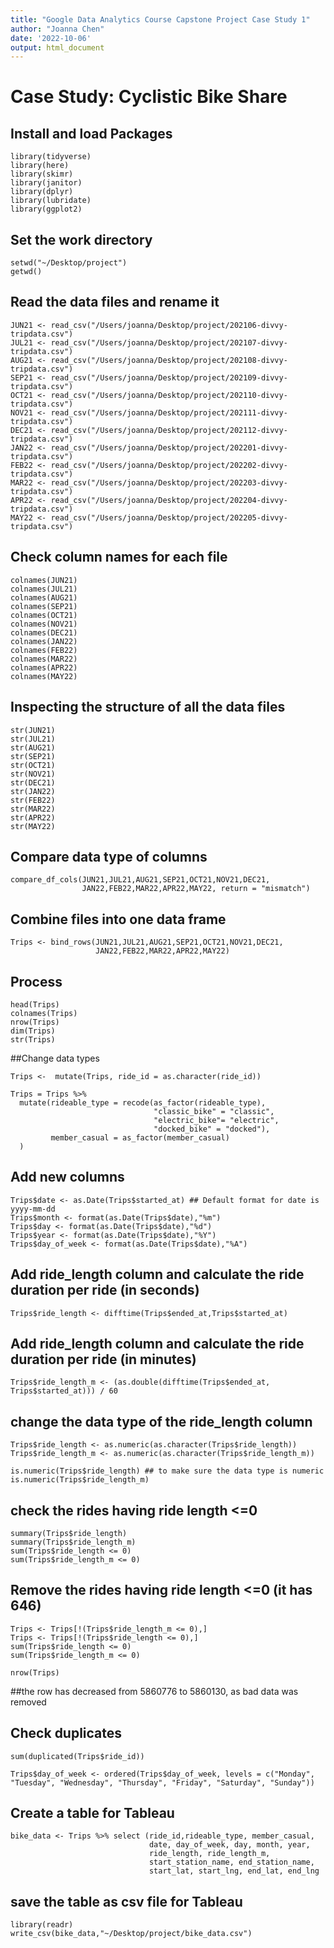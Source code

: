 ```yaml
---
title: "Google Data Analytics Course Capstone Project Case Study 1"
author: "Joanna Chen"
date: '2022-10-06'
output: html_document
---
```


# **Case Study: Cyclistic Bike Share**

## Install and load Packages
```
library(tidyverse)
library(here)
library(skimr)
library(janitor)
library(dplyr)
library(lubridate)
library(ggplot2)
```
## Set the work directory
```
setwd("~/Desktop/project")
getwd()
```

## Read the data files and rename it
```
JUN21 <- read_csv("/Users/joanna/Desktop/project/202106-divvy-tripdata.csv")
JUL21 <- read_csv("/Users/joanna/Desktop/project/202107-divvy-tripdata.csv")
AUG21 <- read_csv("/Users/joanna/Desktop/project/202108-divvy-tripdata.csv")
SEP21 <- read_csv("/Users/joanna/Desktop/project/202109-divvy-tripdata.csv")
OCT21 <- read_csv("/Users/joanna/Desktop/project/202110-divvy-tripdata.csv")
NOV21 <- read_csv("/Users/joanna/Desktop/project/202111-divvy-tripdata.csv")
DEC21 <- read_csv("/Users/joanna/Desktop/project/202112-divvy-tripdata.csv")
JAN22 <- read_csv("/Users/joanna/Desktop/project/202201-divvy-tripdata.csv")
FEB22 <- read_csv("/Users/joanna/Desktop/project/202202-divvy-tripdata.csv")
MAR22 <- read_csv("/Users/joanna/Desktop/project/202203-divvy-tripdata.csv")
APR22 <- read_csv("/Users/joanna/Desktop/project/202204-divvy-tripdata.csv")
MAY22 <- read_csv("/Users/joanna/Desktop/project/202205-divvy-tripdata.csv")
```

## Check column names for each file
```
colnames(JUN21)
colnames(JUL21)
colnames(AUG21)
colnames(SEP21)
colnames(OCT21)
colnames(NOV21)
colnames(DEC21)
colnames(JAN22)
colnames(FEB22)
colnames(MAR22)
colnames(APR22)
colnames(MAY22)
```

## Inspecting the structure of all the data files
```
str(JUN21)
str(JUL21)
str(AUG21)
str(SEP21)
str(OCT21)
str(NOV21)
str(DEC21)
str(JAN22)
str(FEB22)
str(MAR22)
str(APR22)
str(MAY22)
```

## Compare data type of columns
```
compare_df_cols(JUN21,JUL21,AUG21,SEP21,OCT21,NOV21,DEC21,
                JAN22,FEB22,MAR22,APR22,MAY22, return = "mismatch")
```

## Combine files into one data frame
```
Trips <- bind_rows(JUN21,JUL21,AUG21,SEP21,OCT21,NOV21,DEC21,
                   JAN22,FEB22,MAR22,APR22,MAY22)
```

## Process
```
head(Trips)
colnames(Trips)
nrow(Trips)
dim(Trips)
str(Trips)
```

##Change data types
```
Trips <-  mutate(Trips, ride_id = as.character(ride_id))

Trips = Trips %>% 
  mutate(rideable_type = recode(as_factor(rideable_type),
                                "classic_bike" = "classic",
                                "electric_bike"= "electric",
                                "docked_bike" = "docked"),
         member_casual = as_factor(member_casual)
  )
```

## Add new columns
```
Trips$date <- as.Date(Trips$started_at) ## Default format for date is yyyy-mm-dd
Trips$month <- format(as.Date(Trips$date),"%m")
Trips$day <- format(as.Date(Trips$date),"%d")
Trips$year <- format(as.Date(Trips$date),"%Y")
Trips$day_of_week <- format(as.Date(Trips$date),"%A")
```

## Add ride_length column and calculate the ride duration per ride (in seconds)
```
Trips$ride_length <- difftime(Trips$ended_at,Trips$started_at)
```
## Add ride_length column and calculate the ride duration per ride (in minutes)
```
Trips$ride_length_m <- (as.double(difftime(Trips$ended_at, Trips$started_at))) / 60
```
## change the data type of the ride_length column
```
Trips$ride_length <- as.numeric(as.character(Trips$ride_length))
Trips$ride_length_m <- as.numeric(as.character(Trips$ride_length_m))

is.numeric(Trips$ride_length) ## to make sure the data type is numeric
is.numeric(Trips$ride_length_m)
```
## check the rides having ride length <=0
```
summary(Trips$ride_length)
summary(Trips$ride_length_m)
sum(Trips$ride_length <= 0)
sum(Trips$ride_length_m <= 0)
```

## Remove the rides having ride length <=0 (it has 646)
```
Trips <- Trips[!(Trips$ride_length_m <= 0),]
Trips <- Trips[!(Trips$ride_length <= 0),]
sum(Trips$ride_length <= 0)
sum(Trips$ride_length_m <= 0)

nrow(Trips)
```
##the row has decreased from 5860776 to 5860130, as bad data was removed

## Check duplicates
```
sum(duplicated(Trips$ride_id))

Trips$day_of_week <- ordered(Trips$day_of_week, levels = c("Monday", "Tuesday", "Wednesday", "Thursday", "Friday", "Saturday", "Sunday"))
```

## Create a table for Tableau
```
bike_data <- Trips %>% select (ride_id,rideable_type, member_casual,
                               date, day_of_week, day, month, year,
                               ride_length, ride_length_m,
                               start_station_name, end_station_name,
                               start_lat, start_lng, end_lat, end_lng
```
## save the table as csv file for Tableau
```
library(readr)
write_csv(bike_data,"~/Desktop/project/bike_data.csv")
```
